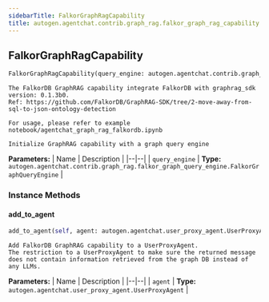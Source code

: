 ```yaml
---
sidebarTitle: FalkorGraphRagCapability
title: autogen.agentchat.contrib.graph_rag.falkor_graph_rag_capability.FalkorGraphRagCapability
---
```

<h2 id="autogen.agentchat.contrib.graph_rag.falkor_graph_rag_capability.FalkorGraphRagCapability" class="doc doc-heading">
    <code class="doc-symbol doc-symbol-heading doc-symbol-class"></code>
    <span class="doc doc-object-name doc-class-name">FalkorGraphRagCapability</span>
</h2>

```python
FalkorGraphRagCapability(query_engine: autogen.agentchat.contrib.graph_rag.falkor_graph_query_engine.FalkorGraphQueryEngine)
```

    The FalkorDB GraphRAG capability integrate FalkorDB with graphrag_sdk version: 0.1.3b0.
    Ref: https://github.com/FalkorDB/GraphRAG-SDK/tree/2-move-away-from-sql-to-json-ontology-detection
    
    For usage, please refer to example notebook/agentchat_graph_rag_falkordb.ipynb
    
    Initialize GraphRAG capability with a graph query engine

<b>Parameters:</b>
| Name | Description |
|--|--|
| `query_engine` | **Type:** `autogen.agentchat.contrib.graph_rag.falkor_graph_query_engine.FalkorGraphQueryEngine` |

### Instance Methods

<code class="doc-symbol doc-symbol-heading doc-symbol-method"></code>
#### add_to_agent

```python
add_to_agent(self, agent: autogen.agentchat.user_proxy_agent.UserProxyAgent) -> 
```

    Add FalkorDB GraphRAG capability to a UserProxyAgent.
    The restriction to a UserProxyAgent to make sure the returned message does not contain information retrieved from the graph DB instead of any LLMs.

<b>Parameters:</b>
| Name | Description |
|--|--|
| `agent` | **Type:** `autogen.agentchat.user_proxy_agent.UserProxyAgent` |

<br />